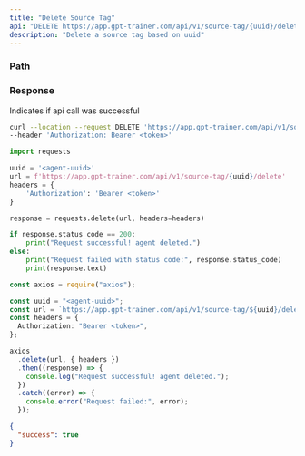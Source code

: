 ```yaml
---
title: "Delete Source Tag"
api: "DELETE https://app.gpt-trainer.com/api/v1/source-tag/{uuid}/delete"
description: "Delete a source tag based on uuid"
---
```


### Path

<ParamField path="uuid" type="string" required />

### Response

<ResponseField name="success" type="boolean">
  Indicates if api call was successful
</ResponseField>

<RequestExample>

```bash Curl
curl --location --request DELETE 'https://app.gpt-trainer.com/api/v1/source-tag/{uuid}/delete' \
--header 'Authorization: Bearer <token>'
```

```py Python
import requests

uuid = '<agent-uuid>'
url = f'https://app.gpt-trainer.com/api/v1/source-tag/{uuid}/delete'
headers = {
    'Authorization': 'Bearer <token>'
}

response = requests.delete(url, headers=headers)

if response.status_code == 200:
    print("Request successful! agent deleted.")
else:
    print("Request failed with status code:", response.status_code)
    print(response.text)
```

```ts JavaScript
const axios = require("axios");

const uuid = "<agent-uuid>";
const url = `https://app.gpt-trainer.com/api/v1/source-tag/${uuid}/delete`;
const headers = {
  Authorization: "Bearer <token>",
};

axios
  .delete(url, { headers })
  .then((response) => {
    console.log("Request successful! agent deleted.");
  })
  .catch((error) => {
    console.error("Request failed:", error);
  });
```

</RequestExample>

<ResponseExample>

```json Response
{
  "success": true
}
```

</ResponseExample>
